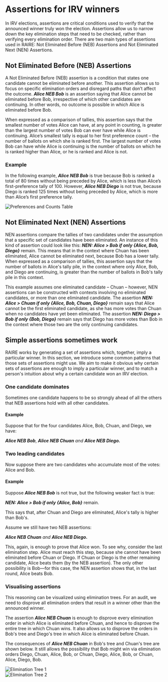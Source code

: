 
# Assertions for IRV winners

In IRV elections, assertions are critical conditions used to verify
that the announced winner truly won the election. Assertions allow us
to narrow down the key elimination steps that need to be checked,
rather than verifying every elimination order. There are two main
types of assertions used in RAIRE: Not Eliminated Before (NEB)
Assertions and Not Eliminated Next (NEN) Assertions.

## Not Eliminated Before (NEB) Assertions

A Not Eliminated Before (NEB) assertion is a condition that states one
candidate cannot be eliminated before another. This assertion allows
us to focus on specific elimination orders and disregard paths that
don’t affect the outcome. **_Alice NEB Bob_** is an assertion saying that Alice cannot be eliminated before Bob,
irrespective of which other candidates are continuing. In other words,
no outcome is possible in which Alice is eliminated before Bob.

When expressed as a comparison of tallies, this assertion says that
the smallest number of votes Alice can have, at any point in counting,
is greater than the largest number of votes Bob can ever have while
Alice is continuing. Alice’s smallest tally is equal to her first
preference count – the number of ballots on which she is ranked first.
The largest number of votes Bob can have while Alice is continuing is
the number of ballots on which he is ranked higher than Alice, or he
is ranked and Alice is not.

### Example

In the following example, **_Alice NEB Bob_** is true because Bob is ranked a total of 80 times without being
preceded by Alice, which is less than Alice’s first-preference tally
of 100. However, **_Alice NEB Diego_** is not true, because Diego is ranked 125 times without being preceded
by Alice, which is more than Alice’s first preference tally.

<div className="flex justify-center mb-8">
  <Image
    src="/tutorial-images/assertion-preference.png"
    alt="Preferences and Counts Table"
    width={250}
    height={180}
    className="rounded-md"
  />
</div>

## Not Eliminated Next (NEN) Assertions

NEN assertions compare the tallies of two candidates under the assumption
that a specific set of candidates have been eliminated. An instance of this
kind of assertion could look like this: **_NEN: Alice > Bob if only \{Alice,
Bob, Diego\}_** remain. This means that in the context where Chuan has been
eliminated, Alice cannot be eliminated next, because Bob has a lower tally.
When expressed as a comparison of tallies, this assertion says that the
number of ballots in Alice's tally pile, in the context where only Alice,
Bob, and Diego are continuing, is greater than the number of ballots in
Bob's tally pile in this context.

This example assumes one eliminated candidate – Chuan – however, NEN assertions can be constructed with contexts involving no eliminated candidates, or more than one eliminated candidate. The assertion **_NEN: Alice > Chuan if only \{Alice, Bob, Chuan, Diego\}_** remain says that Alice cannot be the first eliminated candidate, as she has more votes than Chuan when no candidates have yet been eliminated. The assertion **_NEN: Diego > Bob if only \{Bob, Diego\}_** remain says that Diego has more votes than Bob in the context where those two are the only continuing candidates.

## Simple assertions sometimes work

RAIRE works by generating a set of assertions which, together, imply a particular winner. In this section, we introduce some common patterns that those sets of assertions might use. We aim to make it obvious why certain sets of assertions are enough to imply a particular winner, and to match a person's intuition about why a certain candidate won an IRV election.

### One candidate dominates

Sometimes one candidate happens to be so strongly ahead of all the others that NEB assertions hold with all other candidates.

#### Example

Suppose that for the four candidates Alice, Bob, Chuan, and Diego, we have:

**_Alice NEB Bob_**,
**_Alice NEB Chuan_** _and_
**_Alice NEB Diego._**

### Two leading candidates

Now suppose there are two candidates who accumulate most of the votes: Alice and Bob.

#### Example

Suppose **_Alice NEB Bob_** is not true, but the following weaker fact is true:

**_NEN: Alice > Bob if only \{Alice, Bob\}_** remain.

This says that, after Chuan and Diego are eliminated, Alice's tally is higher than Bob's.

Assume we still have two NEB assertions:

**_Alice NEB Chuan_**
_and_
**_Alice NEB Diego._**

This, again, is enough to prove that Alice won. To see why, consider the last elimination step. Alice must reach this step, because she cannot have been eliminated before Chuan or Diego. If Chuan or Diego is the other remaining candidate, Alice beats them (by the NEB assertion). The only other possibility is Bob—for this case, the NEN assertion shows that, in the last round, Alice beats Bob.

### Visualising assertions

This reasoning can be visualized using elimination trees. For an audit, we need to disprove all elimination orders that result in a winner other than the announced winner.

The assertion **_Alice NEB Chuan_** is enough to disprove every elimination order in which Alice is eliminated before Chuan, and hence to disprove the entire tree in which Chuan wins. It also allows us to disprove the orders in Bob's tree and Diego's tree in which Alice is eliminated before Chuan.

The consequences of **_Alice NEB Chuan_** in Bob's tree and Chuan's tree are shown below. It still allows the possibility that Bob might win via elimination orders Diego, Chuan, Alice, Bob, or Chuan, Diego, Alice, Bob, or Chuan, Alice, Diego, Bob.

<div className="flex justify-center mb-8">
  <Image
    src="/tutorial-images/assertion-eliminationtree1.png"
    alt="Elimination Tree 1"
    width={600}
    height={500}
    className="rounded-md"
  />
</div>

<div className="flex justify-center mb-8">
  <Image
    src="/tutorial-images/assertion-eliminationtree2.png"
    alt="Elimination Tree 2"
    width={600}
    height={500}
    className="rounded-md"
  />
</div>
